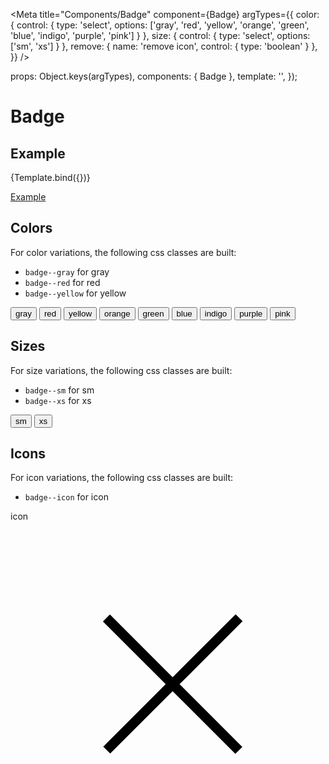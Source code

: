 
<Meta
  title="Components/Badge"
  component={Badge}
  argTypes={{
    color: { control: { type: 'select', options: ['gray', 'red', 'yellow', 'orange', 'green', 'blue', 'indigo', 'purple', 'pink'] } },
    size: { control: { type: 'select', options: ['sm', 'xs'] } },
    remove: { name: 'remove icon', control: { type: 'boolean' } },
  }}
/>

  props: Object.keys(argTypes),
  components: { Badge },
  template: '<Badge :color="color" :size="size" :remove="remove" :label="label" />',
});

# Badge

## Example

<Canvas>
  <Story
    name="Example"
    args={{
      color: 'gray',
      size: 'sm',
      remove: false,
      label: 'Badge',
    }}
  >
    {Template.bind({})}
  </Story>
</Canvas>

<ArgsTable story="Example" />

[Example](?path=/story/components-badge--example)

## Colors
For color variations, the following css classes are built:
- `badge--gray` for gray
- `badge--red` for red
- `badge--yellow` for yellow

<Canvas>
    <button class="badge badge--sm badge--gray">gray</button>
    <button class="badge badge--sm badge--red">red</button>
    <button class="badge badge--sm badge--yellow">yellow</button>
    <button class="badge badge--sm badge--orange">orange</button>
    <button class="badge badge--sm badge--green">green</button>
    <button class="badge badge--sm badge--blue">blue</button>
    <button class="badge badge--sm badge--indigo">indigo</button>
    <button class="badge badge--sm badge--purple">purple</button>
    <button class="badge badge--sm badge--pink">pink</button>
</Canvas>


## Sizes
For size variations, the following css classes are built:
- `badge--sm` for sm
- `badge--xs` for xs

<Canvas>
    <button class="badge badge--sm badge--gray">sm</button>
    <button class="badge badge--xs badge--gray">xs</button>
</Canvas>

## Icons
For icon variations, the following css classes are built:
- `badge--icon` for icon

<Canvas>
  <div class="badge badge--gray badge--sm badge--icon">
    <span class="badge__text">icon</span>
    <svg
      viewBox="0 0 24 24"
      xmlns="http://www.w3.org/2000/svg"
      class="badge__icon icon icon--base"
    >
      <path
        xmlns="http://www.w3.org/2000/svg"
        d="m17.153 7.066-4.8 4.801-4.779-4.779-.53.531 4.779 4.778-4.757 4.756.531.531 4.756-4.757 4.778 4.779.531-.53-4.779-4.779 4.801-4.8z"
      ></path>
    </svg>
  </div>
</Canvas>
